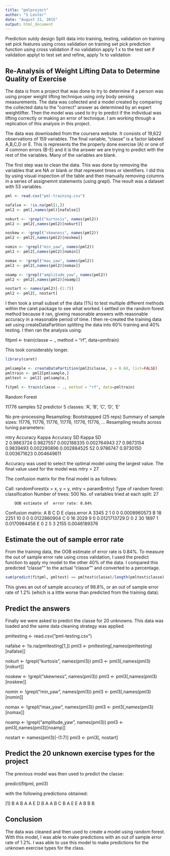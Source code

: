 ```yaml
---
title: "pmlproject"
author: "S Lester"
date: "August 21, 2015"
output: html_document
---
```


Prediction sutdy design
  Split data into training, testing, validation
  on training set pick features using cross validation
  on training set pick prediction function using cross validation
  if no validation apply 1 x to the test set
  if validation applyt to test set and refine, apply 1x to validation
  
  
## Re-Analysis of Weight Lifting Data to Determine Quality of Exercise

The data is from a project that was done to try to determine if a person was using proper weight lifting technique using only body sensing measurements.  The data was collected and a model created by comparing the collected data to the "correct" answer as determined by an expert weightlifter.  Then the model was used to try to predict if the individual was lifting correctly or making an error of technique.  I am working through a replication of this analysis in this project.

The data was downloaded from the coursera website.  It consists of 19,622 observations of 159 variables.  The final variable, "classe" is a factor labeled A,B,C,D or E.  This is represents the the properly done exercise (A) or one of 4 common errors (B-E) and it is the answer we are trying to predict with the rest of the variables.  Many of the variables are blank.

The first step was to clean the data.  This was done by removing the variables that are NA or blank or that represent times or identifiers.  I did this by using visual inspection of the table and then manually removing columns in a series of assignemnt statements  (using grepl).  The result was a dataset with 53 variables.




```r
pml <- read.csv("pml-training.csv")

nafalse <- !is.na(pml[1,])
pml2 <- pml[,names(pml)[nafalse]]

nokurt <- !grepl("kurtosis", names(pml2))
pml2 <- pml2[,names(pml2)[nokurt]]

noskew <- !grepl("skewness", names(pml2))
pml2 <- pml2[,names(pml2)[noskew]]

nomin <- !grepl("min_yaw", names(pml2))
pml2 <- pml2[,names(pml2)[nomin]]

nomax <- !grepl("max_yaw", names(pml2))
pml2 <- pml2[,names(pml2)[nomax]]

noamp <- !grepl("amplitude_yaw", names(pml2))
pml2 <- pml2[,names(pml2)[noamp]]

nostart <- names(pml2)[-(1:7)]
pml2 <- pml2[, nostart]

```

I then took a small subset of the data (1%) to test multiple different methods within the caret package to see what worked.  I settled on the random forest method because it ran, giveing reasonable answers with reasonable accuracy in a reasonable period of time.  I then re-created the training data set using createDataPartition splitting the data into 60% training and 40% testing.  I then ran the analysis using:

fitpml <- train(classe ~ ., method = "rf", data=pmltrain)

This took considerably longer.  
```r

library(caret)

pmlsample <- createDataPartition(pml2$classe, p = 0.60, list=FALSE)
pmltrain <- pml2[pmlsample,]
pmltest <- pml2[-pmlsample,]

fitpml <- train(classe ~ ., method = "rf", data=pmltrain)
```
Random Forest 

11776 samples
   52 predictor
    5 classes: 'A', 'B', 'C', 'D', 'E' 

No pre-processing
Resampling: Bootstrapped (25 reps) 
Summary of sample sizes: 11776, 11776, 11776, 11776, 11776, 11776, ... 
Resampling results across tuning parameters:

  mtry  Accuracy   Kappa      Accuracy SD  Kappa SD   
   2    0.9863724  0.9827557  0.002188335  0.002764943
  27    0.9873154  0.9839493  0.002280896  0.002884525
  52    0.9786747  0.9730150  0.003671623  0.004649611

Accuracy was used to select the optimal model using  the largest value.
The final value used for the model was mtry = 27. 

The confusion matrix for the final model is as follows:

Call:
 randomForest(x = x, y = y, mtry = param$mtry) 
               Type of random forest: classification
                     Number of trees: 500
No. of variables tried at each split: 27

        OOB estimate of  error rate: 0.84%
Confusion matrix:
     A    B    C    D    E  class.error
A 3345    2    1    0    0 0.0008960573
B   18 2251   10    0    0 0.0122860904
C    0   16 2029    9    0 0.0121713729
D    0    2   30 1897    1 0.0170984456
E    0    2    5    3 2155 0.0046189376

## Estimate the out of sample error rate

From the training data, the OOB estimate of error rate is 0.84%.  To measure the out of sample error rate using cross validation, I used the predict function to apply my model to the other 40% of the data.  I compared this predicted "classe"" to the actual "classe"" and converted to a percentage.

```r
sum(predict(fitpml, pmltest) == pmltest$classe)/length(pmltest$classe)
```
This gives an out of sample accuracy of 98.8%, or an out of sample error rate of 1.2% (which is a little worse than predicted from the training data).

## Predict the answers

Finally we were asked to predict the classe for 20 unknowns.  This data was loaded and the same data cleaning strategy was applied.

pmltesting <- read.csv("pml-testing.csv")

nafalse <- !is.na(pmltesting[1,])
pml3 <- pmltesting[,names(pmltesting)[nafalse]]

nokurt <- !grepl("kurtosis", names(pml3))
pml3 <- pml3[,names(pml3)[nokurt]]

noskew <- !grepl("skewness", names(pml3))
pml3 <- pml3[,names(pml3)[noskew]]

nomin <- !grepl("min_yaw", names(pml3))
pml3 <- pml3[,names(pml3)[nomin]]

nomax <- !grepl("max_yaw", names(pml3))
pml3 <- pml3[,names(pml3)[nomax]]

noamp <- !grepl("amplitude_yaw", names(pml3))
pml3 <- pml3[,names(pml3)[noamp]]

nostart <- names(pml3)[-(1:7)]
pml3 <- pml3[, nostart]

## Predict the 20 unknown exercise types for the project

The previous model was then used to predict the classe:

predict(fitpml, pml3)

with the following predictions obtained:

[1] B A B A A E D B A A B C B A E E A B B B

## Conclusion
The data was cleaned and then used to create a model using random forest.  With this model, I was able to make predictions with an out of sample error rate of 1.2%.  I was able to use this model to make predictions for the unknown exercise types for the class.